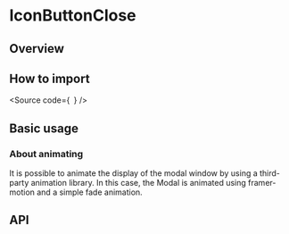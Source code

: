 

<Meta of={Stories} />

# IconButtonClose

## Overview

## How to import

<Source
  code={`
`}
/>

## Basic usage

<Canvas of={Stories.Base} />

### About animating

It is possible to animate the display of the modal window by using a third-party
animation library.
In this case, the Modal is animated using framer-motion and a simple fade animation.

<Canvas of={Stories.Animated} />

## API

<ArgTypes of={Stories} />
